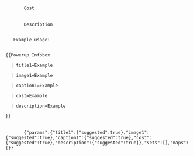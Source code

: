 <infobox>
    <title source="title1">
        <default>{{PAGENAME}}</default>
    </title>
    <image source="image1">
        <caption source="caption1"/>
    </image>
    <data source="cost">
        <label>Cost</label>
    </data>
    <data source="description">
        <label>Description</label>
    </data>
</infobox>
<noinclude>
    Example usage:
    <pre>
{{Powerup Infobox

  | title1=Example

  | image1=Example

  | caption1=Example

  | cost=Example

  | description=Example

}}
</pre>
    <templatedata>
        {"params":{"title1":{"suggested":true},"image1":{"suggested":true},"caption1":{"suggested":true},"cost":{"suggested":true},"description":{"suggested":true}},"sets":[],"maps":{}}
    </templatedata>
</noinclude>